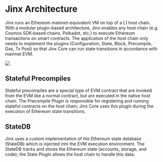 # Jinx Architecture

Jinx runs an Ethereum mainnet-equivalent VM on top of a L1 host chain. With a modular plugin-based 
architecture, Jinx enables any host chain (e.g. Cosmos SDK-based chains, Polkadot, etc.) to 
execute Ethereum transactions on smart contracts. The application of the host chain only needs to 
implement the plugins (Configuration, State, Block, Precompile, Gas, Tx Pool) so that Jinx Core can run 
state transitions in accordance with mainnet EVM. 

![](/jinx_architecture.png)

## Stateful Precompiles

Stateful precompiles are a special type of EVM contract that are invoked from the EVM like a normal
contract, but are executed in the native host chain. The Precompile Plugin is responsible for registering
and running stateful contracts on the host chain; Jinx Core uses this plugin during the execution
of Ethereum state transitions.


## StateDB

Jinx uses a custom implementation of the Ethereum state database (StateDB) which is injected into the EVM
execution environment. The StateDB tracks and stores the Ethereum state (accounts,
storage, and code); the State Plugin allows the host chain to handle this data.
